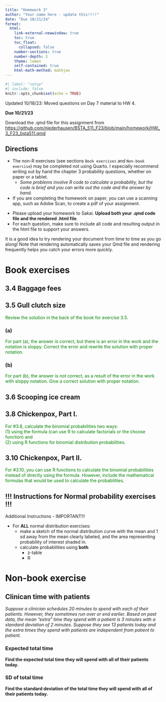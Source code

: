 ```yaml
---
title: "Homework 3"
author: "Your name here - update this!!!!"
date: "Due 10/21/24"
format: 
  html:
    link-external-newwindow: true
    toc: true
    toc_float:
      collapsed: false
    number-sections: true
    number-depth: 3
    theme: lumen
    self-contained: true
    html-math-method: mathjax
---
```


```r
#| label: "setup"
#| include: false
knitr::opts_chunk$set(echo = TRUE)
```


Updated 10/18/23: Moved questions on Day 7 material to HW 4.

**Due 10/21/23**

Download the .qmd file for this assignment from [https://github.com/niederhausen/BSTA_511_F23/blob/main/homework/HW_3_F23_bsta511.qmd](https://github.com/niederhausen/BSTA_511_F23/blob/main/homework/HW_3_F23_bsta511.qmd)


## Directions {.unnumbered}

:::{.callout-important}
* The non-R exercises (see sections `Book exercises` and `Non-book exercise`) may be completed not using Quarto. I especially recommend writing out by hand the chapter 3 probability questions, whether on paper or a tablet.
    * _Some problems involve R code to calculate a probability, but the code is brief and you can write out the code and the answer by hand._
* If you are completing the homework on paper, you can use a scanning app, such as Adobe Scan, to create a pdf of your assignment.
:::

* Please upload your homework to Sakai. __Upload both your .qmd code file and the rendered .html file__.
* For each question, make sure to include all code and resulting output in the html file to support your answers. 

:::{.callout-tip}
It is a good idea to try rendering your document from time to time as you go along!  Note that rendering automatically saves your Qmd file and rendering frequently helps you catch your errors more quickly.
:::



# Book exercises {.unnumbered}

## 3.4 Baggage fees {.unnumbered}



## 3.5 Gull clutch size {.unnumbered}

<font color="green">Review the solution in the back of the book for exercise 3.5.</font>

### (a) {.unnumbered}

<font color="green">For part (a), the answer is correct, but there is an error in the work and the notation is sloppy. Correct the error and rewrite the solution with proper notation.</font>

### (b) {.unnumbered}

<font color="green">For part (b), the answer is _not_ correct, as a result of the error in the work with sloppy notation. Give a correct solution with proper notation.</font>



## 3.6 Scooping ice cream  {.unnumbered}


## 3.8 Chickenpox, Part I.  {.unnumbered}

<font color="green">For #3.8, calculate the binomial probabilities two ways:  
(1) using the formula (can use R to calculate factorials or the choose function) and  
(2) using R functions for binomial distribution probabilities. </font>


## 3.10 Chickenpox, Part II.  {.unnumbered}

<font color="green">For #3.10, you can use R functions to calculate the binomial probabilities instead of directly using the formula. However, include the mathematical formulas that would be used to calculate the probabilities.</font>


## !!! Instructions for Normal probability exercises !!! {.unnumbered}

:::{.callout-important}

Additional Instructions - IMPORTANT!!!

* For __ALL__ normal distribution exercises: 
  * make a sketch of the normal distribution curve with the mean and 1 sd away from the mean clearly labeled, and the area representing probability of interest shaded in.
  * calculate probabilities using **both**
      * z-table
      * R
:::



# Non-book exercise

## Clinican time with patients

*Suppose a clinician schedules 20 minutes to spend with each of their patients. However, they sometimes run over or end earlier. Based on past data, the mean "extra" time they spend with a patient is 3 minutes with a standard deviation of 2 minutes. Suppose they see 13 patients today and the extra times they spend with  patients are independent from patient to patient.*

### Expected total time

**Find the expected total time they will spend with all of their patients today.**





### SD of total time

**Find the standard deviation of the total time they will spend with all of their patients today.**




